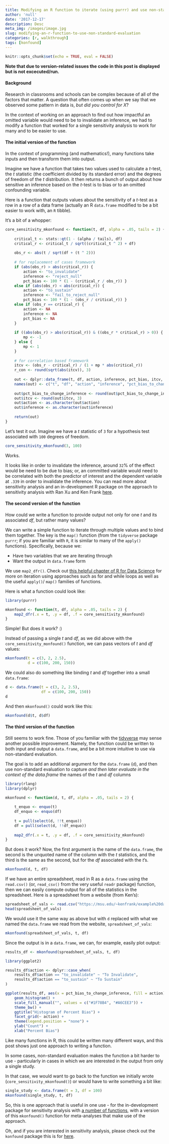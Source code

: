 ```yaml
---
title: Modifying an R function to iterate (using purrr) and use non-standard evaluation (using rlang)
author: 'null'
date: '2017-12-17'
description: Desc
meta_img: /images/image.jpg
slug: modifying-an-r-function-to-use-non-standard-evaluation
categories: [r, walkthrough]
tags: [konfound]
---
```


```r
knitr::opts_chunk$set(echo = TRUE, eval = FALSE)
```

**Note that due to version-related issues the code in this post is displayed but is not excecuted/run.**

#### Background

Research in classrooms and schools can be complex because of all of the factors that matter. A question that often comes up when we say that we observed some pattern in data is, *but did you control for X*? 

In the context of working on an approach to find out how impactful an omitted variable would need to be to invalidate an inference,  we had to modify a function that worked for a single sensitivity analysis to work for many and to be easier to use.

#### The initial version of the function

In the context of programming (and mathematics!), many functions take inputs and then transform them into output.

Imagine we have a function that takes two values used to calculate a *t*-test, the *t* statistic (the coefficient divided by its standard error) and the degrees of freedom of the *t* distribution. it then returns a bunch of output about how sensitive an inference based on the *t*-test is to bias or to an omitted confounding variable. 

Here is a function that outputs values about the sensitivity of a *t*-test as a row in a row of a data frame (actually an R `data.frame` modified to be a bit easier to work with, an `R` tibble). 

It's a bit of a whopper:

```r
core_sensitivity_mkonfound <- function(t, df, alpha = .05, tails = 2) {
    
    critical_t <- stats::qt(1 - (alpha / tails), df)
    critical_r <- critical_t / sqrt((critical_t ^ 2) + df)
    
    obs_r <- abs(t / sqrt(df + (t ^ 2)))
    
    # for replacement of cases framework
    if (abs(obs_r) > abs(critical_r)) {
        action <- "to_invalidate"
        inference <- "reject_null"
        pct_bias <- 100 * (1 - (critical_r / obs_r)) }
    else if (abs(obs_r) < abs(critical_r)) {
        action <- "to_sustain"
        inference <- "fail_to_reject_null"
        pct_bias <- 100 * (1 - (obs_r / critical_r)) }
    else if (obs_r == critical_r) {
        action <- NA
        inference <- NA
        pct_bias <- NA
    }
    
    if ((abs(obs_r) > abs(critical_r)) & ((obs_r * critical_r) > 0)) {
        mp <- -1
    } else {
        mp <- 1
    }
    
    # for correlation based framework
    itcv <- (obs_r - critical_r) / (1 + mp * abs(critical_r))
    r_con <- round(sqrt(abs(itcv)), 3)
    
    out <- dplyr::data_frame(t, df, action, inference, pct_bias, itcv, r_con)
    names(out) <- c("t", "df", "action", "inference", "pct_bias_to_change_inference", "itcv", "r_con")
    
    out$pct_bias_to_change_inference <- round(out$pct_bias_to_change_inference, 3)
    out$itcv <- round(out$itcv, 3)
    out$action <- as.character(out$action)
    out$inference <- as.character(out$inference)
    
    return(out)
}
```

Let's test it out. Imagine we have a *t* statistic of `3` for a hypothesis test associated with `100` degrees of freedom. 

```r
core_sensitivity_mkonfound(3, 100)
```

Works.

It looks like in order to invalidate the inference, around `32`% of the effect would be need to be due to bias; or, an committed variable would need to be correlated with both the predictor of interest and the dependent variable at `.339` in order to invalidate the inference. You can read more about sensitivity analysis and an in-development R package on the approach to sensitivity analysis with Ran Xu and Ken Frank [here](https://jrosen48.github.io/konfound/articles/Introduction_to_konfound.html).

#### The second version of the function

How could we write a function to provide output not only for one *t* and its associated *df*, but rather many values?

We can write a simple function to iterate through multiple values and to bind them together. The key is the `map()` function (from the `tidyverse` package `purrr`; if you are familiar with `R`, it is similar to many of the `apply()` functions). Specifically, because we:

* Have two variables that we are iterating through
* Want the output in `data.frame` form

We use `map2_dfr()`. Check out [this helpful chapter of R for Data Science](http://r4ds.had.co.nz/iteration.html) for more on iteration using approaches such as for and while loops as well as the useful `apply()`/ `map()` families of functions. 

Here is what a function could look like:

```r
library(purrr)

mkonfound <- function(t, df, alpha = .05, tails = 2) {
    map2_dfr(.x = t, .y = df, .f = core_sensitivity_mkonfound)
}

```

Simple! But does it work? :)

Instead of passing a single *t* and *df*, as we did above with the `core_sensitivity_monfound()` function, we can pass vectors of *t* and *df* values:

```r
mkonfound(t = c(3, 2, 2.5), 
          d = c(100, 200, 150))
```

We could also do something like binding *t* and *df* together into a small `data.frame`:

```r
d <- data.frame(t = c(3, 2, 2.5), 
                df = c(100, 200, 150))
d
```

And then `mkonfound()` could work like this:

```r
mkonfound(d$t, d$df)
```

#### The third version of the function

Still seems to work fine. Those of you familiar with the [tidyverse](https://www.tidyverse.org/) may sense another possible improvement. Namely, the function could be written to both input and output a `data.frame`, and be a bit more intuitive to use via non-standard evaluation. 

The goal is to add an additional argument for the `data.frame` (`d`), and then use non-standard evaluation to capture *and then later evaluate in the context of the data.frame* the names of the *t* and *df* columns

```r
library(rlang)
library(dplyr)

mkonfound <- function(d, t, df, alpha = .05, tails = 2) {
    
    t_enquo <- enquo(t)
    df_enquo <- enquo(df)
    
    t = pull(select(d, !!t_enquo))
    df = pull(select(d, !!df_enquo))
    
    map2_dfr(.x = t, .y = df, .f = core_sensitivity_mkonfound)
}
```

But does it work? Now, the first argument is the name of the `data.frame`, the second is the unquoted name of the column with the *t* statistics, and the third is the same as the second, but for the *df* associated with the *t*'s.

```r
mkonfound(d, t, df)
```

If we have an entire spreadsheet, read in R as a `data.frame` using the `read.csv()` (or, `read_csv()` from the very useful `readr` package) function, then we can easily compute output for all of the statistics in the spreadsheet. Here is a spreadsheet from a website (from Ken's):

```r
spreadsheet_of_vals <- read.csv("https://msu.edu/~kenfrank/example%20dataset%20for%20mkonfound.csv")
head(spreadsheet_of_vals)
```
We would use it the same way as above but with `d` replaced with what we named the `data.frame` we read from the website, `spreadsheet_of_vals`:

```r
mkonfound(spreadsheet_of_vals, t, df)
```

Since the output is in a `data.frame`, we can, for example, easily plot output:

```r
results_df <- mkonfound(spreadsheet_of_vals, t, df)
```

```r
library(ggplot2)

results_df$action <- dplyr::case_when(
    results_df$action == "to_invalidate" ~ "To Invalidate",
    results_df$action == "to_sustain" ~ "To Sustain"
)

ggplot(results_df, aes(x = pct_bias_to_change_inference, fill = action)) +
    geom_histogram() +
    scale_fill_manual("", values = c("#1F78B4", "#A6CEE3")) +
    theme_bw() +
    ggtitle("Histogram of Percent Bias") +
    facet_grid(~ action) +
    theme(legend.position = "none") +
    ylab("Count") +
    xlab("Percent Bias")
```

Like many functions in R, this could be written many different ways, and this post shows just one approach to writing a function. 

In some cases, non-standard evaluation makes the function a bit harder to use - particularly in cases in which we are interested in the output from only a single study. 

In that case, we would want to go back to the function we initially wrote (`core_sensitivity_mkonfound()`) or would have to write something a bit like:

```r
single_study <- data.frame(t = 3, df = 100)
mkonfound(single_study, t, df)
```

So, this is one approach that is useful in one use - for the in-development package for sensitivity analysis with [a number of functions](https://jrosen48.github.io/konfound/reference/index.html), with a version of this `mkonfound()` function for meta-analyses that make use of the approach. 

Oh, and if you are interested in sensitivity analysis, please check out the `konfound` package this is for [here](https://jrosen48.github.io/konfound/).